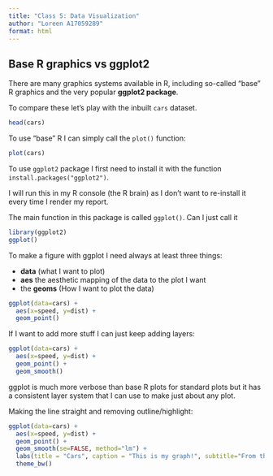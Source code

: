 ```yaml
---
title: "Class 5: Data Visualization"
author: "Loreen A17059289"
format: html
---
```


## Base R graphics vs ggplot2

There are many graphics systems available in R, including so-called "base" R graphics and the very popular **ggplot2 package**.

To compare these let's play with the inbuilt `cars` dataset. 

```r
head(cars)
```
To use "base" R I can simply call the `plot()` function:

```r
plot(cars)
```

To use `ggplot2` package I first need to install it with the function `install.packages("ggplot2")`.

I will run this in my R console (the R brain) as I don't want to re-install it every time I render my report. 

The main function in this package is called `ggplot()`. Can I just call it

```r
library(ggplot2)
ggplot()
```
To make a figure with ggplot I need always at least three things:

- **data** (what I want to plot)
- **aes** the aesthetic mapping of the data to the plot I want
- the **geoms** (How I want to plot the data)

```r
ggplot(data=cars) +
  aes(x=speed, y=dist) +
  geom_point() 
```

If I want to add more stuff I can just keep adding layers:

```r
ggplot(data=cars) +
  aes(x=speed, y=dist) +
  geom_point() +
  geom_smooth()
```

ggplot is much more verbose than base R plots for standard plots but it has a consistent layer system that I can use to make just about any plot.

Making the line straight and removing outline/highlight:

```r
ggplot(data=cars) +
  aes(x=speed, y=dist) +
  geom_point() +
  geom_smooth(se=FALSE, method="lm") +
  labs(title = "Cars", caption = "This is my graph!", subtitle="From the inbuilt cars dataset:", x="Speed", y="Distance") +
  theme_bw()
```



